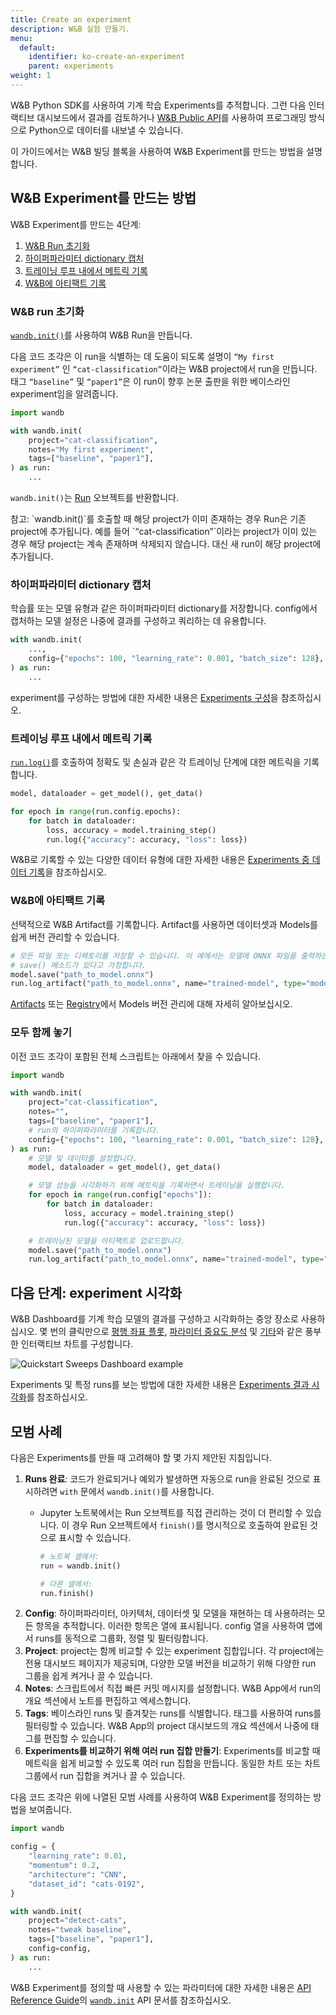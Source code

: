 ```yaml
---
title: Create an experiment
description: W&B 실험 만들기.
menu:
  default:
    identifier: ko-create-an-experiment
    parent: experiments
weight: 1
---
```


W&B Python SDK를 사용하여 기계 학습 Experiments를 추적합니다. 그런 다음 인터랙티브 대시보드에서 결과를 검토하거나 [W&B Public API](/ko/ref/python/public-api/)를 사용하여 프로그래밍 방식으로 Python으로 데이터를 내보낼 수 있습니다.

이 가이드에서는 W&B 빌딩 블록을 사용하여 W&B Experiment를 만드는 방법을 설명합니다.

## W&B Experiment를 만드는 방법

W&B Experiment를 만드는 4단계:

1. [W&B Run 초기화](#initialize-a-wb-run)
2. [하이퍼파라미터 dictionary 캡처](#capture-a-dictionary-of-hyperparameters)
3. [트레이닝 루프 내에서 메트릭 기록](#log-metrics-inside-your-training-loop)
4. [W&B에 아티팩트 기록](#log-an-artifact-to-wb)

### W&B run 초기화
[`wandb.init()`](/ko/ref/python/init)를 사용하여 W&B Run을 만듭니다.

다음 코드 조각은 이 run을 식별하는 데 도움이 되도록 설명이 `“My first experiment”` 인 `“cat-classification”`이라는 W&B project에서 run을 만듭니다. 태그 `“baseline”` 및 `“paper1”`은 이 run이 향후 논문 출판을 위한 베이스라인 experiment임을 알려줍니다.

```python
import wandb

with wandb.init(
    project="cat-classification",
    notes="My first experiment",
    tags=["baseline", "paper1"],
) as run:
    ...
```

`wandb.init()`는 [Run](/ko/ref/python/run) 오브젝트를 반환합니다.

<Note>
참고: `wandb.init()`를 호출할 때 해당 project가 이미 존재하는 경우 Run은 기존 project에 추가됩니다. 예를 들어 `“cat-classification”`이라는 project가 이미 있는 경우 해당 project는 계속 존재하며 삭제되지 않습니다. 대신 새 run이 해당 project에 추가됩니다.
</Note>

### 하이퍼파라미터 dictionary 캡처
학습률 또는 모델 유형과 같은 하이퍼파라미터 dictionary를 저장합니다. config에서 캡처하는 모델 설정은 나중에 결과를 구성하고 쿼리하는 데 유용합니다.

```python
with wandb.init(
    ...,
    config={"epochs": 100, "learning_rate": 0.001, "batch_size": 128},
) as run:
    ...
```

experiment를 구성하는 방법에 대한 자세한 내용은 [Experiments 구성](/ko/./config)을 참조하십시오.

### 트레이닝 루프 내에서 메트릭 기록
[`run.log()`](/ko/ref/python/log)를 호출하여 정확도 및 손실과 같은 각 트레이닝 단계에 대한 메트릭을 기록합니다.

```python
model, dataloader = get_model(), get_data()

for epoch in range(run.config.epochs):
    for batch in dataloader:
        loss, accuracy = model.training_step()
        run.log({"accuracy": accuracy, "loss": loss})
```

W&B로 기록할 수 있는 다양한 데이터 유형에 대한 자세한 내용은 [Experiments 중 데이터 기록](/ko/guides/models/track/log/)을 참조하십시오.

### W&B에 아티팩트 기록
선택적으로 W&B Artifact를 기록합니다. Artifact를 사용하면 데이터셋과 Models를 쉽게 버전 관리할 수 있습니다.
```python
# 모든 파일 또는 디렉토리를 저장할 수 있습니다. 이 예에서는 모델에 ONNX 파일을 출력하는
# save() 메소드가 있다고 가정합니다.
model.save("path_to_model.onnx")
run.log_artifact("path_to_model.onnx", name="trained-model", type="model")
```
[Artifacts](/ko/guides/core/artifacts/) 또는 [Registry](/ko/guides/core/registry/)에서 Models 버전 관리에 대해 자세히 알아보십시오.

### 모두 함께 놓기
이전 코드 조각이 포함된 전체 스크립트는 아래에서 찾을 수 있습니다.
```python
import wandb

with wandb.init(
    project="cat-classification",
    notes="",
    tags=["baseline", "paper1"],
    # run의 하이퍼파라미터를 기록합니다.
    config={"epochs": 100, "learning_rate": 0.001, "batch_size": 128},
) as run:
    # 모델 및 데이터를 설정합니다.
    model, dataloader = get_model(), get_data()

    # 모델 성능을 시각화하기 위해 메트릭을 기록하면서 트레이닝을 실행합니다.
    for epoch in range(run.config["epochs"]):
        for batch in dataloader:
            loss, accuracy = model.training_step()
            run.log({"accuracy": accuracy, "loss": loss})

    # 트레이닝된 모델을 아티팩트로 업로드합니다.
    model.save("path_to_model.onnx")
    run.log_artifact("path_to_model.onnx", name="trained-model", type="model")
```

## 다음 단계: experiment 시각화
W&B Dashboard를 기계 학습 모델의 결과를 구성하고 시각화하는 중앙 장소로 사용하십시오. 몇 번의 클릭만으로 [평행 좌표 플롯](/ko/guides/models/app/features/panels/parallel-coordinates), [파라미터 중요도 분석](/ko/guides/models/app/features/panels/parameter-importance) 및 [기타](/ko/guides/models/app/features/panels/)와 같은 풍부한 인터랙티브 차트를 구성합니다.

<Frame>
    <img src="/images/sweeps/quickstart_dashboard_example.png" alt="Quickstart Sweeps Dashboard example"  />
</Frame>

Experiments 및 특정 runs를 보는 방법에 대한 자세한 내용은 [Experiments 결과 시각화](/ko/guides/models/track/workspaces)를 참조하십시오.

## 모범 사례
다음은 Experiments를 만들 때 고려해야 할 몇 가지 제안된 지침입니다.

1. **Runs 완료**: 코드가 완료되거나 예외가 발생하면 자동으로 run을 완료된 것으로 표시하려면 `with` 문에서 `wandb.init()`를 사용합니다.
    * Jupyter 노트북에서는 Run 오브젝트를 직접 관리하는 것이 더 편리할 수 있습니다. 이 경우 Run 오브젝트에서 `finish()`를 명시적으로 호출하여 완료된 것으로 표시할 수 있습니다.

        ```python
        # 노트북 셀에서:
        run = wandb.init()

        # 다른 셀에서:
        run.finish()
        ```
2. **Config**: 하이퍼파라미터, 아키텍처, 데이터셋 및 모델을 재현하는 데 사용하려는 모든 항목을 추적합니다. 이러한 항목은 열에 표시됩니다. config 열을 사용하여 앱에서 runs를 동적으로 그룹화, 정렬 및 필터링합니다.
3. **Project**: project는 함께 비교할 수 있는 experiment 집합입니다. 각 project에는 전용 대시보드 페이지가 제공되며, 다양한 모델 버전을 비교하기 위해 다양한 run 그룹을 쉽게 켜거나 끌 수 있습니다.
4. **Notes**: 스크립트에서 직접 빠른 커밋 메시지를 설정합니다. W&B App에서 run의 개요 섹션에서 노트를 편집하고 엑세스합니다.
5. **Tags**: 베이스라인 runs 및 즐겨찾는 runs를 식별합니다. 태그를 사용하여 runs를 필터링할 수 있습니다. W&B App의 project 대시보드의 개요 섹션에서 나중에 태그를 편집할 수 있습니다.
6. **Experiments를 비교하기 위해 여러 run 집합 만들기**: Experiments를 비교할 때 메트릭을 쉽게 비교할 수 있도록 여러 run 집합을 만듭니다. 동일한 차트 또는 차트 그룹에서 run 집합을 켜거나 끌 수 있습니다.

다음 코드 조각은 위에 나열된 모범 사례를 사용하여 W&B Experiment를 정의하는 방법을 보여줍니다.

```python
import wandb

config = {
    "learning_rate": 0.01,
    "momentum": 0.2,
    "architecture": "CNN",
    "dataset_id": "cats-0192",
}

with wandb.init(
    project="detect-cats",
    notes="tweak baseline",
    tags=["baseline", "paper1"],
    config=config,
) as run:
    ...
```

W&B Experiment를 정의할 때 사용할 수 있는 파라미터에 대한 자세한 내용은 [API Reference Guide](/ko/ref/python/)의 [`wandb.init`](/ko/ref/python/init) API 문서를 참조하십시오.
